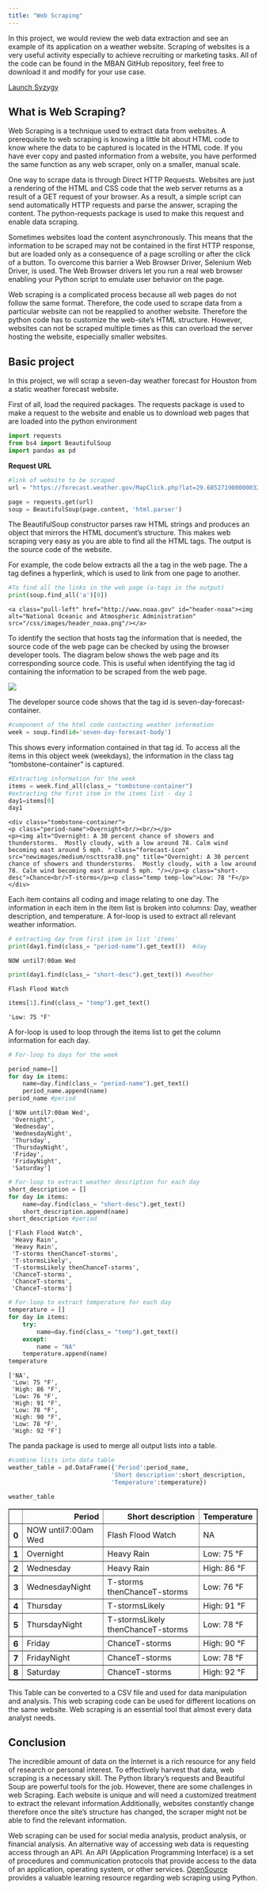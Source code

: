 ```yaml
---
title: "Web Scraping"
---
```



In this project, we would review the web data extraction and see an example of its application on a weather website. Scraping of websites is a very useful activity especially to achieve recruiting or marketing tasks.
All of the code can be found in the MBAN GitHub repository, feel free to download it and modify for your use case.

<a href="https://pims.syzygy.ca/jupyter/user/qingkangcao/git-pull?repo=https%3A%2F%2Fgithub.com%2FMaster-of-Business-Analytics%2FProject_09_Web_Scraping&urlpath=tree%2FProject_09_Web_Scraping%2F" target="_blank" class="button">Launch Syzygy</a>

## What is Web Scraping?
Web Scraping is a technique used to extract data from websites. A prerequisite to web scraping is knowing a little bit about HTML code to know where the data to be captured is located in the HTML code. If you have ever copy and pasted information from a website, you have performed the same function as any web scraper, only on a smaller, manual scale.

One way to scrape data is through Direct HTTP Requests. Websites are just a rendering of the HTML and CSS code that the web server returns as a result of a GET request of your browser. As a result, a simple script can send automatically HTTP requests and parse the answer, scraping the content. The python-requests package is used to make this request and enable data scraping.

Sometimes websites load the content asynchronously. This means that the information to be scraped may not be contained in the first HTTP response, but are loaded only as a consequence of a page scrolling or after the click of a button. To overcome this barrier a Web Browser Driver, Selenium Web Driver, is used. The Web Browser drivers let you run a real web browser enabling your Python script to emulate user behavior on the page.

Web scraping is a complicated process because all web pages do not follow the same format. Therefore, the code used to scrape data from a particular website can not be reapplied to another website. Therefore the python code has to customize the web-site's HTML structure. However, websites can not be scraped multiple times as this can overload the server hosting the website, especially smaller websites.

## Basic project
In this project, we will scrap a seven-day weather forecast for Houston from a static weather forecast website. 

First of all, load the required packages. The requests package is used to make a request to the website and enable us to download web pages that are loaded into the python environment


```python
import requests
from bs4 import BeautifulSoup
import pandas as pd
```

<b> Request URL</b>


```python
#link of website to be scraped
url = "https://forecast.weather.gov/MapClick.php?lat=29.685271900000032&lon=-95.43426899999997#.XvL4ti-z1ZJ"

page = requests.get(url)
soup = BeautifulSoup(page.content, 'html.parser')
```

The BeautifulSoup constructor parses raw HTML strings and produces an object that mirrors the HTML document’s structure. This makes web scraping very easy as you are able to find all the HTML tags. The output is the source code of the website.

For example, the code below extracts all the a tag in the web page. The a tag defines a hyperlink, which is used to link from one page to another. 

```python
#To find all the links in the web page (a-tags in the output)
print(soup.find_all('a')[0])


```
```
<a class="pull-left" href="http://www.noaa.gov" id="header-noaa"><img alt="National Oceanic and Atmospheric Administration" src="/css/images/header_noaa.png"/></a>

```

To identify the section that hosts tag the information that is needed, the source code of the web page can be checked by using the browser developer tools. The diagram below shows the web page and its corresponding source code. This is useful when identifying the tag id containing the information to be scraped from the web page.

![](images/p09_01.png)

The developer source code shows that the tag id is seven-day-forecast-container. 


```python
#component of the html code contacting weather information
week = soup.find(id='seven-day-forecast-body')

```

This shows every information contained in that tag id. To access all the items in this object week (weekdays), the information in the class tag  "tombstone-container" is captured.


```python
#Extracting information for the week
items = week.find_all(class_= "tombstone-container")
#extracting the first item in the items list - day 1 
day1=items[0] 
day1
```

```
<div class="tombstone-container">
<p class="period-name">Overnight<br/><br/></p>
<p><img alt="Overnight: A 30 percent chance of showers and thunderstorms.  Mostly cloudy, with a low around 78. Calm wind becoming east around 5 mph. " class="forecast-icon" src="newimages/medium/nscttsra30.png" title="Overnight: A 30 percent chance of showers and thunderstorms.  Mostly cloudy, with a low around 78. Calm wind becoming east around 5 mph. "/></p><p class="short-desc">Chance<br/>T-storms</p><p class="temp temp-low">Low: 78 °F</p></div>
```

Each item contains all coding and image relating to one day.  The information in each item in the item list is broken into columns: Day, weather description, and temperature. A for-loop is used to extract all relevant weather information.


```python
# extracting day from first item in list 'items'
print(day1.find(class_= "period-name").get_text())  #day
```

    NOW until7:00am Wed



```python
print(day1.find(class_= "short-desc").get_text()) #weather
```

    Flash Flood Watch



```python
items[1].find(class_= "temp").get_text()
```

    'Low: 75 °F'



A for-loop is used to loop through the items list to get the column information for each day.


```python
# For-loop to days for the week

period_name=[]
for day in items:
    name=day.find(class_= "period-name").get_text()
    period_name.append(name)
period_name #period
```




    ['NOW until7:00am Wed',
     'Overnight',
     'Wednesday',
     'WednesdayNight',
     'Thursday',
     'ThursdayNight',
     'Friday',
     'FridayNight',
     'Saturday']




```python
# For-loop to extract weather description for each day
short_description = []
for day in items:
    name=day.find(class_= "short-desc").get_text()
    short_description.append(name)
short_description #period
```




    ['Flash Flood Watch',
     'Heavy Rain',
     'Heavy Rain',
     'T-storms thenChanceT-storms',
     'T-stormsLikely',
     'T-stormsLikely thenChanceT-storms',
     'ChanceT-storms',
     'ChanceT-storms',
     'ChanceT-storms']




```python
# For-loop to extract temperature for each day
temperature = []
for day in items:
    try:
        name=day.find(class_= "temp").get_text()
    except:
        name = "NA"
    temperature.append(name)
temperature
```




    ['NA',
     'Low: 75 °F',
     'High: 86 °F',
     'Low: 76 °F',
     'High: 91 °F',
     'Low: 78 °F',
     'High: 90 °F',
     'Low: 78 °F',
     'High: 92 °F']



The panda package is used to merge all output lists into a table.


```python
#combine lists into data table
weather_table = pd.DataFrame({'Period':period_name,
                             'Short description':short_description,
                             'Temperature':temperature})

weather_table
```




<div>
<style scoped>
    .dataframe tbody tr th:only-of-type {
        vertical-align: middle;
    }

    .dataframe tbody tr th {
        vertical-align: top;
    }

    .dataframe thead th {
        text-align: right;
    }
</style>
<table border="1" class="dataframe">
  <thead>
    <tr style="text-align: right;">
      <th></th>
      <th>Period</th>
      <th>Short description</th>
      <th>Temperature</th>
    </tr>
  </thead>
  <tbody>
    <tr>
      <th>0</th>
      <td>NOW until7:00am Wed</td>
      <td>Flash Flood Watch</td>
      <td>NA</td>
    </tr>
    <tr>
      <th>1</th>
      <td>Overnight</td>
      <td>Heavy Rain</td>
      <td>Low: 75 °F</td>
    </tr>
    <tr>
      <th>2</th>
      <td>Wednesday</td>
      <td>Heavy Rain</td>
      <td>High: 86 °F</td>
    </tr>
    <tr>
      <th>3</th>
      <td>WednesdayNight</td>
      <td>T-storms thenChanceT-storms</td>
      <td>Low: 76 °F</td>
    </tr>
    <tr>
      <th>4</th>
      <td>Thursday</td>
      <td>T-stormsLikely</td>
      <td>High: 91 °F</td>
    </tr>
    <tr>
      <th>5</th>
      <td>ThursdayNight</td>
      <td>T-stormsLikely thenChanceT-storms</td>
      <td>Low: 78 °F</td>
    </tr>
    <tr>
      <th>6</th>
      <td>Friday</td>
      <td>ChanceT-storms</td>
      <td>High: 90 °F</td>
    </tr>
    <tr>
      <th>7</th>
      <td>FridayNight</td>
      <td>ChanceT-storms</td>
      <td>Low: 78 °F</td>
    </tr>
    <tr>
      <th>8</th>
      <td>Saturday</td>
      <td>ChanceT-storms</td>
      <td>High: 92 °F</td>
    </tr>
  </tbody>
</table>
</div>



This Table can be converted to a CSV file and used for data manipulation and analysis. This web scraping code can be used for different locations on the same website. Web scraping is an essential tool that almost every data analyst needs. 

## Conclusion
The incredible amount of data on the Internet is a rich resource for any field of research or personal interest. To effectively harvest that data, web scraping is a necessary skill. The Python library's requests and Beautiful Soup are powerful tools for the job. However, there are some challenges in web Scraping. Each website is unique and will need a customized treatment to extract the relevant information.Additionally, websites constantly change therefore once the site’s structure has changed, the scraper might not be able to find the relevant information.

Web scraping can be used for social media analysis, product analysis, or financial analysis. An alternative way of accessing web data is requesting access through an API. An API (Application Programming Interface) is a set of procedures and communication protocols that provide access to the data of an application, operating system, or other services. [OpenSource](https://opensource.com/article/20/5/web-scraping-python) provides a valuable learning resource regarding web scraping using Python. 


